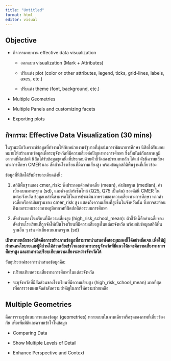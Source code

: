 ```yaml
---
title: "Untitled"
format: html
editor: visual
---
```


## Objective

- กิจกรรมทบทวน effective data visualization

  - ออกแบบ visualization (Mark + Attributes)
  
  - ปรับแต่ง plot (color or other attributes, legend, ticks, grid-lines, labels, axes, etc.)
  
  - ปรับแต่ง theme (font, background, etc.)

- Multiple Geometries

- Multiple Panels and customizing facets

- Exporting plots


## กิจกรรม: Effective Data Visualization (30 mins)

ในฐานะนักวิเคราะห์ข้อมูลที่ทำงานให้กับหน่วยงานรัฐบาลที่มุ่งเน้นการพัฒนาการศึกษา นิสิตได้รับมอบหมายให้สร้างภาพข้อมูลเพื่อระบุจังหวัดที่มีความเสี่ยงต่อปัญหาทางการศึกษา ซึ่งสัมพันธ์กับสภาพภูมิอากาศที่ผิดปกติ นิสิตได้รับข้อมูลชุดหนึ่งที่ประกอบด้วยตัวชี้วัดสองประเภทหลัก ได้แก่ ดัชนีความเสี่ยงทางการศึกษา CMER และ สัดส่วนโรงเรียนที่มีความเสี่ยงสูง พร้อมข้อมูลสถิติพื้นฐานที่เกี่ยวข้อง

ข้อมูลที่นิสิตได้รับมีรายละเอียดดังนี้:

1.	สถิติพื้นฐานของ cmer_risk: ซึ่งประกอบด้วยค่าเฉลี่ย (mean), ค่ามัธยฐาน (median), ค่าเบี่ยงเบนมาตรฐาน (sd), และช่วงเปอร์เซ็นไทล์ (Q25, Q75 เป็นต้น) ของดัชนี CMER ในแต่ละจังหวัด ข้อมูลเหล่านี้สามารถใช้ในการประเมินภาพรวมของความเสี่ยงทางการศึกษา หากค่าเฉลี่ยหรือค่ามัธยฐานของ cmer_risk สูง แสดงถึงความเสี่ยงที่สูงขึ้นในจังหวัดนั้น ซึ่งอาจสะท้อนถึงผลกระทบของสภาพภูมิอากาศที่ผิดปกติต่อระบบการศึกษา
	
2.	สัดส่วนของโรงเรียนที่มีความเสี่ยงสูง (high_risk_school_mean): ตัวชี้วัดนี้คือค่าเฉลี่ยของสัดส่วนโรงเรียนที่ถูกจัดให้เป็นโรงเรียนที่มีความเสี่ยงสูงในแต่ละจังหวัด พร้อมกับข้อมูลสถิติพื้นฐานอื่น ๆ เช่น ค่าเบี่ยงเบนมาตรฐาน (sd) 
	

**เป้าหมายหลักของนิสิตคือการสร้างภาพข้อมูลที่สามารถนำเสนอทั้งสองมุมมองนี้ได้อย่างชัดเจน เพื่อให้ผู้กำหนดนโยบายและผู้มีส่วนได้ส่วนเสียเข้าใจและสามารถระบุจังหวัดที่มีแนวโน้มจะมีความเสี่ยงทางการศึกษาสูง และสามารถเปรียบเทียบความเสี่ยงระหว่างจังหวัดได้**

วัตถุประสงค์ของการนำเสนอข้อมูลคือ:

- เปรียบเทียบความเสี่ยงทางการศึกษาในแต่ละจังหวัด

- ระบุจังหวัดที่มีสัดส่วนของโรงเรียนที่มีความเสี่ยงสูง (high_risk_school_mean) มากที่สุด เพื่อการวางแผนจัดลำดับความสำคัญในการให้ความช่วยเหลือ


## Multiple Geometries



คือการรวมรูปแบบการแสดงข้อมูล (geometries) หลายแบบในภาพเดียวหรือชุดของภาพที่เกี่ยวข้องกัน เพื่อเพิ่มมิติและความเข้าใจในข้อมูล

- Comparing Data

- Show Multiple Levels of Detail

- Enhance Perspective and Context

	
	
